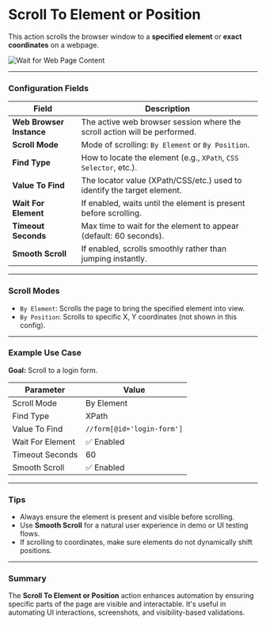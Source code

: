 # Scroll To Element or Position

This action scrolls the browser window to a **specified element** or **exact coordinates** on a webpage.

![Wait for Web Page Content](../../../assets/browser-automation/scroll-to-element-or-position.png)  

---

### Configuration Fields

| Field                  | Description                                                                 |
|------------------------|-----------------------------------------------------------------------------|
| **Web Browser Instance** | The active web browser session where the scroll action will be performed. |
| **Scroll Mode**          | Mode of scrolling: `By Element` or `By Position`.                         |
| **Find Type**            | How to locate the element (e.g., `XPath`, `CSS Selector`, etc.).          |
| **Value To Find**        | The locator value (XPath/CSS/etc.) used to identify the target element.   |
| **Wait For Element**     | If enabled, waits until the element is present before scrolling.           |
| **Timeout Seconds**      | Max time to wait for the element to appear (default: 60 seconds).         |
| **Smooth Scroll**        | If enabled, scrolls smoothly rather than jumping instantly.               |

---

### Scroll Modes

- `By Element`: Scrolls the page to bring the specified element into view.
- `By Position`: Scrolls to specific X, Y coordinates (not shown in this config).

---

### Example Use Case

**Goal:** Scroll to a login form.

| Parameter           | Value                            |
|---------------------|----------------------------------|
| Scroll Mode         | By Element                       |
| Find Type           | XPath                            |
| Value To Find       | `//form[@id='login-form']`       |
| Wait For Element    | ✅ Enabled                        |
| Timeout Seconds     | 60                               |
| Smooth Scroll       | ✅ Enabled                        |

---

### Tips

- Always ensure the element is present and visible before scrolling.
- Use **Smooth Scroll** for a natural user experience in demo or UI testing flows.
- If scrolling to coordinates, make sure elements do not dynamically shift positions.

---

### Summary

The **Scroll To Element or Position** action enhances automation by ensuring specific parts of the page are visible and interactable. It's useful in automating UI interactions, screenshots, and visibility-based validations.
